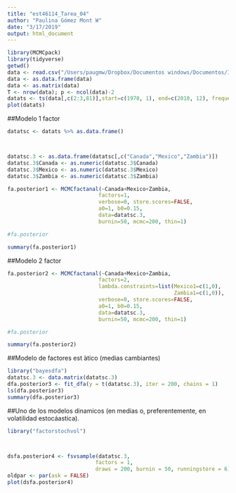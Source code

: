 ```yaml
---
title: "est46114_Tarea_04"
author: "Paulina Gómez Mont W"
date: "3/17/2019"
output: html_document
---
```


```r
library(MCMCpack)
library(tidyverse)
getwd()
data <- read.csv("/Users/paugmw/Dropbox/Documentos windows/Documentos/ITAM/2_Semestre/Estadistica_Multivariada_Y_Datos_Categoricos/Tarea/est46114_s06_data.csv")
data <- as.data.frame(data)
data <- as.matrix(data)
T <- nrow(data); p <- ncol(data)-2
datats <- ts(data[,c(2:3,81)],start=c(1970, 1), end=c(2010, 12), frequency=12)
plot(datats)
```

##Modelo 1 factor
```r

datatsc <- datats %>% as.data.frame()



datatsc.3 <- as.data.frame(datatsc[,c("Canada","Mexico","Zambia")])
datatsc.3$Canada <- as.numeric(datatsc.3$Canada)
datatsc.3$Mexico <- as.numeric(datatsc.3$Mexico)
datatsc.3$Zambia <- as.numeric(datatsc.3$Zambia)

fa.posterior1 <- MCMCfactanal(~Canada+Mexico+Zambia, 
                             factors=1,
                             verbose=0, store.scores=FALSE, 
                             a0=1, b0=0.15,
                             data=datatsc.3, 
                             burnin=50, mcmc=200, thin=1)

#fa.posterior

summary(fa.posterior1)

```
##Modelo 2 factor
```r







fa.posterior2 <- MCMCfactanal(~Canada+Mexico+Zambia, 
                             factors=2,
                             lambda.constraints=list(Mexico1=c(1,0), 
                                                     Zambia1=c(1,0)),
                             verbose=0, store.scores=FALSE, 
                             a0=1, b0=0.15,
                             data=datatsc.3, 
                             burnin=50, mcmc=200, thin=1)

#fa.posterior

summary(fa.posterior2)

```

##Modelo de factores est ́atico (medias cambiantes)
```r

library("bayesdfa")
datatsc.3 <- data.matrix(datatsc.3)
dfa.posterior3 <- fit_dfa(y = t(datatsc.3), iter = 200, chains = 1)
ls(dfa.posterior3)
summary(dfa.posterior3)
```

##Uno de los modelos dinamicos (en medias o, preferentemente, en volatilidad estocáastica).
```r


library("factorstochvol")



dsfa.posterior4 <- fsvsample(datatsc.3, 
                            factors = 1, 
                            draws = 200, burnin = 50, runningstore = 6)
oldpar <- par(ask = FALSE)
plot(dsfa.posterior4)

```
